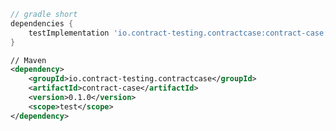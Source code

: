 ```gradle
// gradle short
dependencies {
    testImplementation 'io.contract-testing.contractcase:contract-case:0.1.0'
}
```

```xml
// Maven
<dependency>
    <groupId>io.contract-testing.contractcase</groupId>
    <artifactId>contract-case</artifactId>
    <version>0.1.0</version>
    <scope>test</scope>
</dependency>
```
